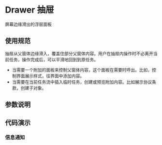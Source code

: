 
# Drawer 抽屉

<Subtitle>屏幕边缘滑出的浮层面板</Subtitle>

## 使用规范

抽屉从父窗体边缘滑入，覆盖住部分父窗体内容。用户在抽屉内操作时不必离开当前任务，操作完成后，可以平滑地回到到原任务。

- 当需要一个附加的面板来控制父窗体内容，这个面板在需要时呼出。比如，控制界面展示样式，往界面中添加内容。
- 当需要在当前任务流中插入临时任务，创建或预览附加内容。比如展示协议条款，创建子对象。

## 参数说明

<ArgsTable of={Drawer} />

## 代码演示

### 信息通知

<Canvas>
  <Story id="basic-components-drawer--default" />
</Canvas>
